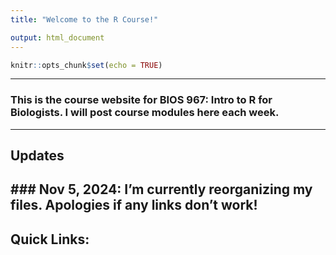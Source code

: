 ```yaml
---
title: "Welcome to the R Course!"

output: html_document
---
```


```r
knitr::opts_chunk$set(echo = TRUE)
```


---

### This is the course website for **BIOS 967: Intro to R for Biologists**. I will post course modules here each week.

---

## Updates

### Nov 5, 2024: I'm currently reorganizing my files. Apologies if any links don't work!
---

## Quick Links:

